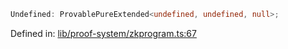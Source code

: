 ```ts
Undefined: ProvablePureExtended<undefined, undefined, null>;
```

Defined in: [lib/proof-system/zkprogram.ts:67](https://github.com/o1-labs/o1js/blob/46b9772d07785397c4bd76a102bc9f6730d321bb/src/lib/proof-system/zkprogram.ts#L67)
